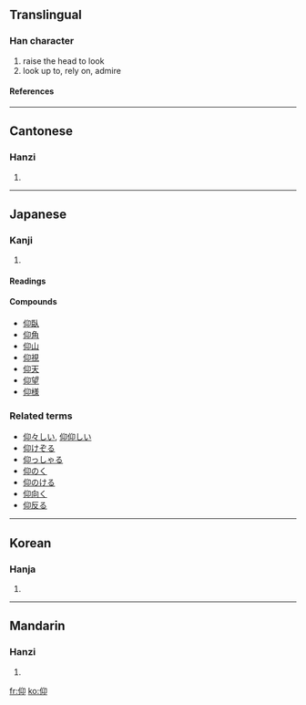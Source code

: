==Translingual==

===Han character===
{{Han char|rn=9|rad=人|as=04|sn=6|four=2722<sub>0</sub>|canj=人竹女中 (OHVL)}}

# raise the head to look
# look up to, rely on, admire

====References====
{{Han ref|kx=0094.080|dkj=00400|dj=0199.140|hdz=10125.030|uh=4EF0|ud=20208|bh=A5F5|bd=42485}}

----

==Cantonese==

===Hanzi===
{{yue-hanzi|jyut=|y=yeung5}}

# {{defn|Cantonese}}

----

==Japanese==

===Kanji===
{{ja-kanji|grade=c|rs=人04}}

# {{defn|Japanese}}

====Readings====
{{ja-readings|on=[[ぎょう]] ([[gyō]]), [[こう]] ([[kō]])|kun=[[あおぐ]] ([[仰ぐ]], [[aogu]]), [[おおせ]] ([[仰せ]], [[oose]]), [[あおる]] ([[aoru]])}}

====Compounds====
*[[仰臥]]
*[[仰角]]
*[[仰山]]
*[[仰視]]
*[[仰天]]
*[[仰望]]
*[[仰様]]

===Related terms===
*[[仰々しい]],  [[仰仰しい]]
*[[仰けぞる]]
*[[仰っしゃる]]
*[[仰のく]]
*[[仰のける]]
*[[仰向く]]
*[[仰反る]]

----

==Korean==

===Hanja===
{{ko-hanja|hangeul=앙|rv=ang|mr=ang}}

# {{defn|Korean}}

----

==Mandarin==

===Hanzi===
{{cmn-hanzi|pin=[[yǎng]] (yang3)|wg=yang<sup>3</sup>}}

# {{defn|Mandarin}}

[[fr:仰]]
[[ko:仰]]